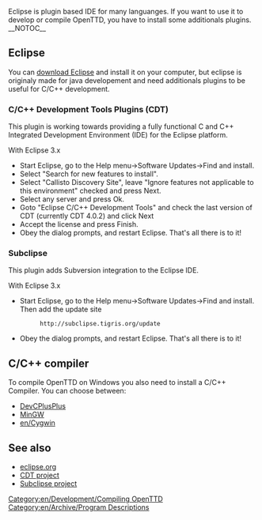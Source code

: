 [[Category:en/Development/Compiling OpenTTD]][[Category:en/Archive/Program Descriptions]]
Eclipse is plugin based IDE for many languanges. If you want to use it to develop or compile OpenTTD, you have to install some additionals plugins.
__NOTOC__
== Eclipse ==
You can [http://www.eclipse.org/downloads/ download Eclipse] and install it on your computer, but eclipse is originaly made for java developement and need additionals plugins to be useful for C/C++ development. 

=== C/C++ Development Tools Plugins (CDT) ===
This plugin is working towards providing a fully functional C and C++ Integrated Development Environment (IDE) for the Eclipse platform. 

;With Eclipse 3.x
* Start Eclipse, go to the Help menu->Software Updates->Find and install.
* Select "Search for new features to install".  
* Select "Callisto Discovery Site", leave "Ignore features not applicable to this environment" checked and press Next.
* Select any server and press Ok.
* Goto "Eclipse C/C++ Development Tools" and check the last version of CDT (currently CDT 4.0.2) and click Next
* Accept the license and press Finish.
* Obey the dialog prompts, and restart Eclipse. That's all there is to it!

=== Subclipse ===
This plugin adds Subversion integration to the Eclipse IDE.

;With Eclipse 3.x
* Start Eclipse, go to the Help menu->Software Updates->Find and install. Then add the update site
*:<tt><nowiki>http://subclipse.tigris.org/update</nowiki></tt>
* Obey the dialog prompts, and restart Eclipse. That's all there is to it!

== C/C++ compiler ==
To compile OpenTTD on Windows you also need to install a C/C++ Compiler. You can choose between:
* [[en/Compiling on DevCPlusPlus|DevCPlusPlus]]
* [[en/Archive/Compilation and Ports/Compiling on Windows using MinGW|MinGW]]
* [[en/Cygwin]]

== See also ==
* [http://www.eclipse.org eclipse.org]
* [http://www.eclipse.org/cdt/ CDT project]
* [http://subclipse.tigris.org/ Subclipse project]